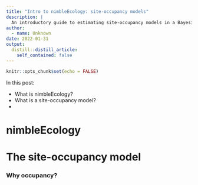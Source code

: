 ```yaml
---
title: "Intro to nimbleEcology: site-occupancy models"
description: |
  An introductory guide to estimating site-occupancy models in a Bayesian or maximum likelihood framework.
author:
  - name: Unknown
date: 2022-01-31
output:
  distill::distill_article:
    self_contained: false
---
```


```r
knitr::opts_chunk$set(echo = FALSE)
```




In this post:

- What is nimbleEcology?
- What is a site-occupancy model?
- 


# nimbleEcology



# The site-occupancy model



### Why occupancy?





